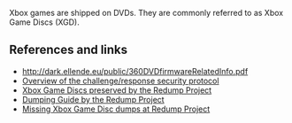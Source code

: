 Xbox games are shipped on DVDs. They are commonly referred to as Xbox Game Discs (XGD).

== References and links == 
* [https://web.archive.org/web/20150616131202/http://dark.ellende.eu/public/360DVDfirmwareRelatedInfo.pdf http://dark.ellende.eu/public/360DVDfirmwareRelatedInfo.pdf]
* [https://multimedia.cx/eggs/xbox-sphinx-protocol/ Overview of the challenge/response security protocol]
* [http://redump.org/discs/system/xbox/ Xbox Game Discs preserved by the Redump Project]
* [http://forum.redump.org/topic/6073/xbox-1-360-dumping-instructions/ Dumping Guide by the Redump Project]
* [http://wiki.redump.org/index.php?title=Discs_not_yet_dumped#Microsoft_Xbox Missing Xbox Game Disc dumps at Redump Project]